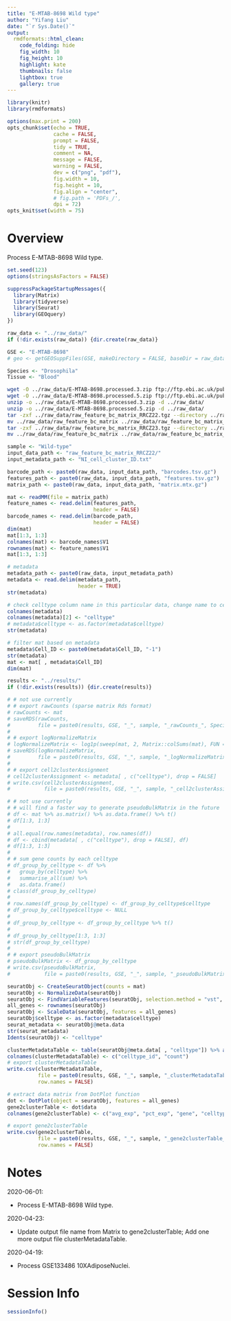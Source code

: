 ```yaml
---
title: "E-MTAB-8698 Wild type"
author: "Yifang Liu"
date: "`r Sys.Date()`"
output:
  rmdformats::html_clean:
    code_folding: hide
    fig_width: 10
    fig_height: 10
    highlight: kate
    thumbnails: false
    lightbox: true
    gallery: true
---
```


```r
library(knitr)
library(rmdformats)

options(max.print = 200)
opts_chunk$set(echo = TRUE,
               cache = FALSE,
               prompt = FALSE,
               tidy = TRUE,
               comment = NA,
               message = FALSE,
               warning = FALSE,
               dev = c("png", "pdf"),
               fig.width = 10,
               fig.height = 10,
               fig.align = "center",
               # fig.path = 'PDFs_/',
               dpi = 72)
opts_knit$set(width = 75)
```

# Overview

Process E-MTAB-8698 Wild type.

```r
set.seed(123)
options(stringsAsFactors = FALSE)

suppressPackageStartupMessages({
  library(Matrix)
  library(tidyverse)
  library(Seurat)
  library(GEOquery)
})
```

```r
raw_data <- "../raw_data/"
if (!dir.exists(raw_data)) {dir.create(raw_data)}

GSE <- "E-MTAB-8698"
# geo <- getGEOSuppFiles(GSE, makeDirectory = FALSE, baseDir = raw_data)

Species <- "Drosophila"
Tissue <- "Blood"
```

```bash
wget -O ../raw_data/E-MTAB-8698.processed.3.zip ftp://ftp.ebi.ac.uk/pub/databases/microarray/data/experiment/MTAB/E-MTAB-8698/E-MTAB-8698.processed.3.zip
wget -O ../raw_data/E-MTAB-8698.processed.5.zip ftp://ftp.ebi.ac.uk/pub/databases/microarray/data/experiment/MTAB/E-MTAB-8698/E-MTAB-8698.processed.5.zip
unzip -o ../raw_data/E-MTAB-8698.processed.3.zip -d ../raw_data/
unzip -o ../raw_data/E-MTAB-8698.processed.5.zip -d ../raw_data/
tar -zxf ../raw_data/raw_feature_bc_matrix_RRCZ22.tgz --directory ../raw_data/
mv ../raw_data/raw_feature_bc_matrix ../raw_data/raw_feature_bc_matrix_RRCZ22
tar -zxf ../raw_data/raw_feature_bc_matrix_RRCZ23.tgz --directory ../raw_data/
mv ../raw_data/raw_feature_bc_matrix ../raw_data/raw_feature_bc_matrix_RRCZ23
```

```r
sample <- "Wild-type"
input_data_path <- "raw_feature_bc_matrix_RRCZ22/"
input_metadata_path <- "NI_cell_cluster_ID.txt"

barcode_path <- paste0(raw_data, input_data_path, "barcodes.tsv.gz")
features_path <- paste0(raw_data, input_data_path, "features.tsv.gz")
matrix_path <- paste0(raw_data, input_data_path, "matrix.mtx.gz")

mat <- readMM(file = matrix_path)
feature_names <- read.delim(features_path,
                            header = FALSE)
barcode_names <- read.delim(barcode_path,
                            header = FALSE)
dim(mat)
mat[1:3, 1:3]
colnames(mat) <- barcode_names$V1
rownames(mat) <- feature_names$V1
mat[1:3, 1:3]

# metadata
metadata_path <- paste0(raw_data, input_metadata_path)
metadata <- read.delim(metadata_path,
                       header = TRUE)
str(metadata)

# check celltype column name in this particular data, change name to celltype if needed
colnames(metadata)
colnames(metadata)[2] <- "celltype"
# metadata$celltype <- as.factor(metadata$celltype)
str(metadata)

# filter mat based on metadata
metadata$Cell_ID <- paste0(metadata$Cell_ID, "-1")
str(metadata)
mat <- mat[ , metadata$Cell_ID]
dim(mat)
```

```r
results <- "../results/"
if (!dir.exists(results)) {dir.create(results)}

# # not use currently
# # export rawCounts (sparse matrix Rds format)
# rawCounts <- mat
# saveRDS(rawCounts,
#         file = paste0(results, GSE, "_", sample, "_rawCounts_", Species, "_", Tissue, ".Rds"))
#
# # export logNormalizeMatrix
# logNormalizeMatrix <- log1p(sweep(mat, 2, Matrix::colSums(mat), FUN = "/") * 10000)
# saveRDS(logNormalizeMatrix,
#         file = paste0(results, GSE, "_", sample, "_logNormalizeMatrix_", Species, "_", Tissue, ".Rds"))
#
# # export cell2clusterAssignment
# cell2clusterAssignment <- metadata[ , c("celltype"), drop = FALSE]
# write.csv(cell2clusterAssignment,
#           file = paste0(results, GSE, "_", sample, "_cell2clusterAssignment_", Species, "_", Tissue, ".csv"))
```

```r
# # not use currently
# # will find a faster way to generate pseudoBulkMatrix in the future
# df <- mat %>% as.matrix() %>% as.data.frame() %>% t()
# df[1:3, 1:3]
#
# all.equal(row.names(metadata), row.names(df))
# df <- cbind(metadata[ , c("celltype"), drop = FALSE], df)
# df[1:3, 1:3]
#
# # sum gene counts by each celltype
# df_group_by_celltype <- df %>%
#   group_by(celltype) %>%
#   summarise_all(sum) %>%
#   as.data.frame()
# class(df_group_by_celltype)
#
# row.names(df_group_by_celltype) <- df_group_by_celltype$celltype
# df_group_by_celltype$celltype <- NULL
#
# df_group_by_celltype <- df_group_by_celltype %>% t()
#
# df_group_by_celltype[1:3, 1:3]
# str(df_group_by_celltype)
#
# # export pseudoBulkMatrix
# pseudoBulkMatrix <- df_group_by_celltype
# write.csv(pseudoBulkMatrix,
#           file = paste0(results, GSE, "_", sample, "_pseudoBulkMatrix_", Species, "_", Tissue, ".csv"))
```

```r
seuratObj <- CreateSeuratObject(counts = mat)
seuratObj <- NormalizeData(seuratObj)
seuratObj <- FindVariableFeatures(seuratObj, selection.method = "vst", nfeatures = 2000)
all_genes <- rownames(seuratObj)
seuratObj <- ScaleData(seuratObj, features = all_genes)
seuratObj$celltype <- as.factor(metadata$celltype)
seurat_metadata <- seuratObj@meta.data
str(seurat_metadata)
Idents(seuratObj) <- "celltype"

clusterMetadataTable <- table(seuratObj@meta.data[ , "celltype"]) %>% as.data.frame()
colnames(clusterMetadataTable) <- c("celltype_id", "count")
# export clusterMetadataTable
write.csv(clusterMetadataTable,
          file = paste0(results, GSE, "_", sample, "_clusterMetadataTable_", Species, "_", Tissue, ".csv"),
          row.names = FALSE)

# extract data matrix from DotPlot function
dot <- DotPlot(object = seuratObj, features = all_genes)
gene2clusterTable <- dot$data
colnames(gene2clusterTable) <- c("avg_exp", "pct_exp", "gene", "celltype_id", "avg_exp_scaled")

# export gene2clusterTable
write.csv(gene2clusterTable,
          file = paste0(results, GSE, "_", sample, "_gene2clusterTable_", Species, "_", Tissue, ".csv"),
          row.names = FALSE)
```

# Notes

2020-06-01:

  * Process E-MTAB-8698 Wild type.

2020-04-23:

  * Update output file name from Matrix to gene2clusterTable; Add one more output file clusterMetadataTable.

2020-04-19:

  * Process GSE133486 10XAdiposeNuclei.

# Session Info

```r
sessionInfo()
```

